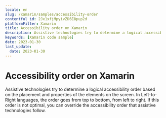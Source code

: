```yaml
---
locale: en
slug: /xamarin/samples/accessibility-order
contentful_id: 2Jx1xfjMpyivZD6E8pup2d
platformFilter: Xamarin
title: Accessibility order on Xamarin
description: Assistive technologies try to determine a logical accessibility order based on the placement and properties of the elements on the screen.
keywords: [Xamarin code sample]
date: 2023-01-30
last_update:
  date: 2023-01-30
---
```


# Accessibility order on Xamarin

Assistive technologies try to determine a logical accessibility order based on the placement and properties of the elements on the screen. In Left-to-Right languages, the order goes from top to bottom, from left to right. If this order is not optimal, you can override the accessibility order that assistive technologies follow.

<CodeSample id="accessibility-order" locale="en" platform="xamarin"/>
